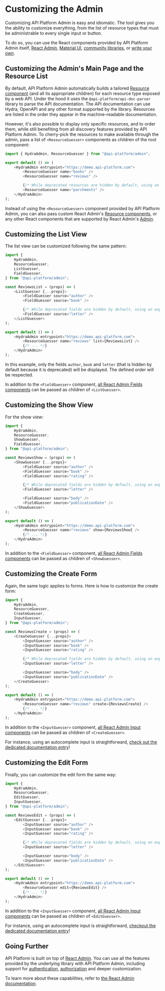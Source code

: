 # Customizing the Admin

Customizing API Platform Admin is easy and idiomatic. The tool gives you the ability to customize everything, from the list of resource types that must be administrable to every single input or button.

To do so, you can use the React components provided by API Platform Admin itself, [React Admin](https://marmelab.com/react-admin/), [Material UI](https://material-ui.com/), [community libraries](https://github.com/brillout/awesome-react-components), or [write your own](https://reactjs.org/tutorial/tutorial.html).

## Customizing the Admin's Main Page and the Resource List

By default, API Platform Admin automatically builds a tailored [Resource component](https://marmelab.com/react-admin/Resource.html)
(and all its appropriate children) for each resource type exposed by a web API.
Under the hood it uses the `@api-platform/api-doc-parser` library to parse the API documentation.
The API documentation can use Hydra, OpenAPI and any other format supported by the library.
Resources are listed in the order they appear in the machine-readable documentation.

However, it's also possible to display only specific resources, and to order them, while still benefiting from all discovery features provided by API Platform Admin.
To cherry-pick the resources to make available through the admin, pass a list of `<ResourceGuesser>` components as children of the root component:

```javascript
import { HydraAdmin, ResourceGuesser } from "@api-platform/admin";

export default () => (
    <HydraAdmin entrypoint="https://demo.api-platform.com">
        <ResourceGuesser name="books" />
        <ResourceGuesser name="reviews" />

        {/* While deprecated resources are hidden by default, using an explicit ResourceGuesser component allows to add them back. */}
        <ResourceGuesser name="parchments" />
    </HydraAdmin>
);
```

Instead of using the `<ResourceGuesser>` component provided by API Platform Admin, you can also pass custom React Admin's [Resource components](https://marmelab.com/react-admin/Resource.html), or any other React components that are supported by React Admin's [Admin](https://marmelab.com/react-admin/Admin.html).

## Customizing the List View

The list view can be customized following the same pattern:

```javascript
import {
    HydraAdmin,
    ResourceGuesser,
    ListGuesser,
    FieldGuesser,
} from "@api-platform/admin";

const ReviewsList = (props) => (
    <ListGuesser {...props}>
        <FieldGuesser source="author" />
        <FieldGuesser source="book" />

        {/* While deprecated fields are hidden by default, using an explicit FieldGuesser component allows to add them back. */}
        <FieldGuesser source="letter" />
    </ListGuesser>
);

export default () => (
    <HydraAdmin entrypoint="https://demo.api-platform.com">
        <ResourceGuesser name="reviews" list={ReviewsList} />
        {/* ... */}
    </HydraAdmin>
);
```

In this example, only the fields `author`, `book` and `letter` (that is hidden by default because it is deprecated) will be displayed. The defined order will be respected.

In addition to the `<FieldGuesser>` component, [all React Admin Fields components](https://marmelab.com/react-admin/Fields.html) can be passed as children of `<ListGuesser>`.

## Customizing the Show View

For the show view:

```javascript
import {
    HydraAdmin,
    ResourceGuesser,
    ShowGuesser,
    FieldGuesser,
} from "@api-platform/admin";

const ReviewsShow = (props) => (
    <ShowGuesser {...props}>
        <FieldGuesser source="author" />
        <FieldGuesser source="book" />
        <FieldGuesser source="rating" />

        {/* While deprecated fields are hidden by default, using an explicit FieldGuesser component allows to add them back. */}
        <FieldGuesser source="letter" />

        <FieldGuesser source="body" />
        <FieldGuesser source="publicationDate" />
    </ShowGuesser>
);

export default () => (
    <HydraAdmin entrypoint="https://demo.api-platform.com">
        <ResourceGuesser name="reviews" show={ReviewsShow} />
        {/* ... */}
    </HydraAdmin>
);
```

In addition to the `<FieldGuesser>` component, [all React Admin Fields components](https://marmelab.com/react-admin/Fields.html) can be passed as children of `<ShowGuesser>`.

## Customizing the Create Form

Again, the same logic applies to forms. Here is how to customize the create form:

```javascript
import {
    HydraAdmin,
    ResourceGuesser,
    CreateGuesser,
    InputGuesser,
} from "@api-platform/admin";

const ReviewsCreate = (props) => (
    <CreateGuesser {...props}>
        <InputGuesser source="author" />
        <InputGuesser source="book" />
        <InputGuesser source="rating" />

        {/* While deprecated fields are hidden by default, using an explicit InputGuesser component allows to add them back. */}
        <InputGuesser source="letter" />

        <InputGuesser source="body" />
        <InputGuesser source="publicationDate" />
    </CreateGuesser>
);

export default () => (
    <HydraAdmin entrypoint="https://demo.api-platform.com">
        <ResourceGuesser name="reviews" create={ReviewsCreate} />
        {/* ... */}
    </HydraAdmin>
);
```

In addition to the `<InputGuesser>` component, [all React Admin Input components](https://marmelab.com/react-admin/Inputs.html) can be passed as children of `<CreateGuesser>`.

For instance, using an autocomplete input is straightforward, [check out the dedicated documentation entry](handling-relations.md#using-an-autocomplete-input-for-relations)!

## Customizing the Edit Form

Finally, you can customize the edit form the same way:

```javascript
import {
    HydraAdmin,
    ResourceGuesser,
    EditGuesser,
    InputGuesser,
} from "@api-platform/admin";

const ReviewsEdit = (props) => (
    <EditGuesser {...props}>
        <InputGuesser source="author" />
        <InputGuesser source="book" />
        <InputGuesser source="rating" />

        {/* While deprecated fields are hidden by default, using an explicit InputGuesser component allows to add them back. */}
        <InputGuesser source="letter" />

        <InputGuesser source="body" />
        <InputGuesser source="publicationDate" />
    </EditGuesser>
);

export default () => (
    <HydraAdmin entrypoint="https://demo.api-platform.com">
        <ResourceGuesser edit={ReviewsEdit} />
        {/* ... */}
    </HydraAdmin>
);
```

In addition to the `<InputGuesser>` component, [all React Admin Input components](https://marmelab.com/react-admin/Inputs.html) can be passed as children of `<EditGuesser>`.

For instance, using an autocomplete input is straightforward, [checkout the dedicated documentation entry](handling-relations.md#using-an-autocomplete-input-for-relations)!

## Going Further

API Platform is built on top of [React Admin](https://marmelab.com/react-admin/).
You can use all the features provided by the underlying library with API Platform Admin, including support for [authentication](https://marmelab.com/react-admin/Authentication.html), [authorization](https://marmelab.com/react-admin/Authorization.html) and deeper customization.

To learn more about these capabilities, refer to [the React Admin documentation](https://marmelab.com/react-admin/documentation.html).
